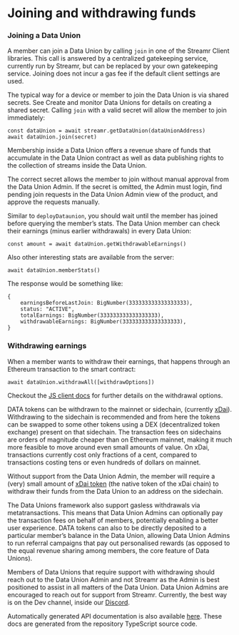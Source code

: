 

# Joining and withdrawing funds

### Joining a Data Union
A member can join a Data Union by calling `join` in one of the <Link to={docsLinks.sdk}>Streamr Client libraries</Link>. This call is answered by a centralized gatekeeping service, currently run by Streamr, but can be replaced by your own gatekeeping service. Joining does not incur a gas fee if the default client settings are used. 

The typical way for a device or member to join the Data Union is via shared secrets. See <Link to={docsLinks.createAndMonitor}>Create and monitor Data Unions</Link> for details on creating a shared secret. Calling `join` with a valid secret will allow the member to join immediately:

```
const dataUnion = await streamr.getDataUnion(dataUnionAddress)
await dataUnion.join(secret)
```

Membership inside a Data Union offers a revenue share of funds that accumulate in the Data Union contract as well as data publishing rights to the collection of streams inside the Data Union.

The correct secret allows the member to join without manual approval from the Data Union Admin. If the secret is omitted, the Admin must login, find pending join requests in the Data Union Admin view of the product, and approve the requests manually.

Similar to `deployDataunion`, you should wait until the member has joined before querying the member’s stats. The Data Union member can check their earnings (minus earlier withdrawals) in every Data Union:

```
const amount = await dataUnion.getWithdrawableEarnings()
```

Also other interesting stats are available from the server:

```
await dataUnion.memberStats()
```

The response would be something like:

```
{
    earningsBeforeLastJoin: BigNumber(333333333333333333),
    status: "ACTIVE",
    totalEarnings: BigNumber(333333333333333333),
    withdrawableEarnings: BigNumber(333333333333333333),
}
```

### Withdrawing earnings
When a member wants to withdraw their earnings, that happens through an Ethereum transaction to the smart contract:

```
await dataUnion.withdrawAll([withdrawOptions])
```

Checkout the <a href="https://github.com/streamr-dev/streamr-client-javascript#withdraw-options" target="_blank" rel="noopener noreferrer">JS client docs</a> for further details on the withdrawal options.

DATA tokens can be withdrawn to the mainnet or sidechain, (currently <a href="https://www.xdaichain.com" target="_blank" rel="noopener noreferrer">xDai</a>). Withdrawing to the sidechain is recommended and from here the tokens can be swapped to some other tokens using a DEX (decentralized token exchange) present on that sidechain. The transaction fees on sidechains are orders of magnitude cheaper than on Ethereum mainnet, making it much more feasible to move around even small amounts of value. On xDai, transactions currently cost only fractions of a cent, compared to transactions costing tens or even hundreds of dollars on mainnet. 

Without support from the Data Union Admin, the member will require a (very) small amount of <a href="https://www.xdaichain.com/for-users/get-xdai-tokens" target="_blank" rel="noopener noreferrer">xDai token</a> (the native token of the xDai chain) to withdraw their funds from the Data Union to an address on the sidechain.

The Data Unions framework also support gasless withdrawals via metatransactions. This means that Data Union Admins can optionally pay the transaction fees on behalf of members, potentially enabling a better user experience. DATA tokens can also to be directly deposited to a particular member’s balance in the Data Union, allowing Data Union Admins to run referral campaigns that pay out personalised rewards (as opposed to the equal revenue sharing among members, the core feature of Data Unions).

Members of Data Unions that require support with withdrawing should reach out to the Data Union Admin and not Streamr as the Admin is best positioned to assist in all matters of the Data Union. Data Union Admins are encouraged to reach out for support from Streamr. Currently, the best way is on the Dev channel, inside our <a href="https://discord.gg/gZAm8P7hK8" target="_blank" rel="noopener noreferrer">Discord</a>.

Automatically generated API documentation is also available <a href="https://streamr-dev.github.io/streamr-client-javascript" target="_blank" rel="noopener noreferrer">here</a>. These docs are generated from the repository TypeScript source code.
